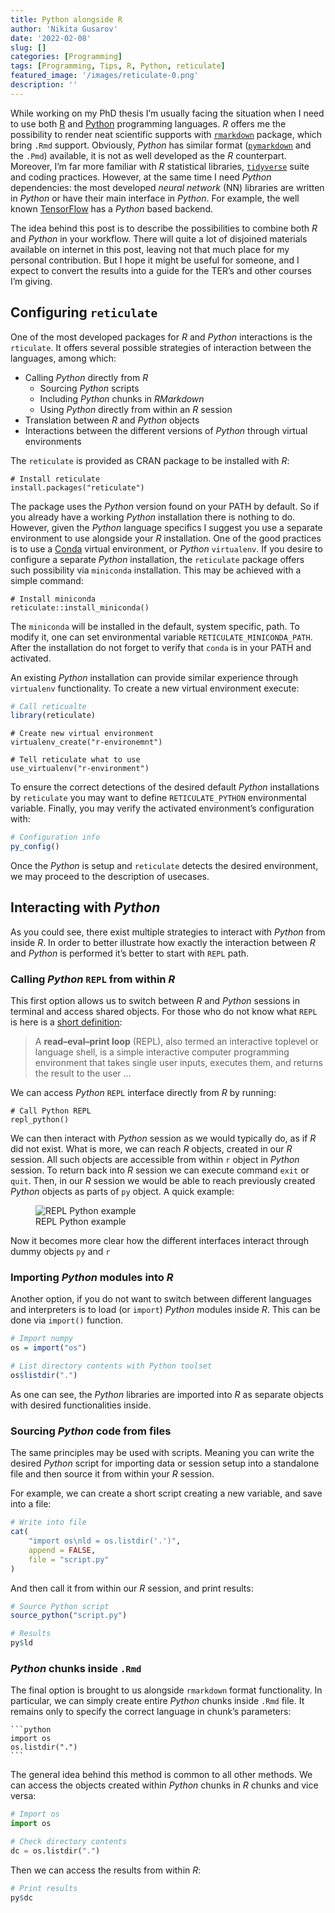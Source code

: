 ```yaml
---
title: Python alongside R
author: 'Nikita Gusarov'
date: '2022-02-08'
slug: []
categories: [Programming]
tags: [Programming, Tips, R, Python, reticulate]
featured_image: '/images/reticulate-0.png'
description: ''
---
```




While working on my PhD thesis I'm usually facing the situation when I need to use both [R](https://www.r-project.org/) and [Python](https://www.python.org/) programming languages. 
*R* offers me the possibility to render neat scientific supports with [`rmarkdown`](https://rmarkdown.rstudio.com/) package, which bring `.Rmd` support. 
Obviously, *Python* has similar format ([`pymarkdown`](https://python-markdown.github.io/) and the `.Pmd`) available, it is not as well developed as the *R* counterpart. 
Moreover, I'm far more familiar with *R* statistical libraries, [`tidyverse`](https://www.tidyverse.org/) suite and coding practices. 
However, at the same time I need *Python* dependencies: the most developed *neural network* (NN) libraries are written in *Python* or have their main interface in *Python*. 
For example, the well known [TensorFlow](https://www.tensorflow.org/) has a *Python* based backend. 

The idea behind this post is to describe the possibilities to combine both *R* and *Python* in your workflow. 
There will quite a lot of disjoined materials available on internet in this post, leaving not that much place for my personal contribution. 
But I hope it might be useful for someone, and I expect to convert the results into a guide for the TER's and other courses I'm giving.



## Configuring `reticulate` 

One of the most developed packages for *R* and *Python* interactions is the `rticulate`. 
It offers several possible strategies of interaction between the languages, among which:

- Calling *Python* directly from *R*
    + Sourcing *Python* scripts
    + Including *Python* chunks in *RMarkdown*
    + Using *Python* directly from within an *R* session
- Translation between *R* and *Python* objects
- Interactions between the different versions of *Python* through virtual environments

The `reticulate` is provided as CRAN package to be installed with *R*:

```
# Install reticulate
install.packages("reticulate")
```

The package uses the *Python* version found on your PATH by default. 
So if you already have a working *Python* installation there is nothing to do. 
However, given the *Python* language specifics I suggest you use a separate environment to use alongside your *R* installation. 
One of the good practices is to use a [Conda](https://docs.conda.io/en/latest/) virtual environment, or *Python* `virtualenv`. 
If you desire to configure a separate *Python* installation, the `reticulate` package offers such possibility via `miniconda` installation. 
This may be achieved with a simple command:

```
# Install miniconda
reticulate::install_miniconda()
```

The `miniconda` will be installed in the default, system specific, path. 
To modify it, one can set environmental variable `RETICULATE_MINICONDA_PATH`. 
After the installation do not forget to verify that `conda` is in your PATH and activated. 

An existing *Python* installation can provide similar experience through `virtualenv` functionality. 
To create a new virtual environment execute:

```r
# Call reticualte
library(reticulate)
```

```
# Create new virtual environment
virtualenv_create("r-environemnt")

# Tell reticulate what to use
use_virtualenv("r-environment")
```

To ensure the correct detections of the desired default *Python* installations by `reticulate` you may want to define `RETICULATE_PYTHON` environmental variable. 
Finally, you may verify the activated environment's configuration with:

```r
# Configuration info
py_config()
```

Once the *Python* is setup and `reticulate` detects the desired environment, we may proceed to the description of usecases.

## Interacting with *Python*

As you could see, there exist multiple strategies to interact with *Python* from inside *R*. 
In order to better illustrate how exactly the interaction between *R* and *Python* is performed it's better to start with `REPL` path. 

### Calling *Python* `REPL` from within *R*

This first option allows us to switch between *R* and *Python* sessions in terminal and access shared objects. 
For those who do not know what `REPL` is here is a [short definition](https://en.wikipedia.org/wiki/Read%E2%80%93eval%E2%80%93print_loop):

> A **read–eval–print loop** (REPL), also termed an interactive toplevel or language shell, is a simple interactive computer programming environment that takes single user inputs, executes them, and returns the result to the user ...

We can access *Python* `REPL` interface directly from *R* by running:

```
# Call Python REPL
repl_python()
```

We can then interact with *Python* session as we would typically do, as if *R* did not exist. 
What is more, we can reach *R* objects, created in our *R* session. 
All such objects are accessible from within `r` object in *Python* session. 
To return back into *R* session we can execute command `exit` or `quit`. 
Then, in our *R* session we would be able to reach previously created *Python* objects as parts of `py` object. 
A quick example:

![REPL Python example](/images/reticulate-0.png)

Now it becomes more clear how the different interfaces interact through dummy objects `py` and `r`

### Importing *Python* modules into *R*

Another option, if you do not want to switch between different languages and interpreters is to load (or `import`) *Python* modules inside *R*. 
This can be done via `import()` function. 

```r
# Import numpy
os = import("os")

# List directory contents with Python toolset
os$listdir(".")
```

As one can see, the *Python* libraries are imported into *R* as separate objects with desired functionalities inside. 

### Sourcing *Python* code from files

The same principles may be used with scripts. 
Meaning you can write the desired *Python* script for importing data or session setup into a standalone file and then source it from within your *R* session. 

For example, we can create a short script creating a new variable, and save into a file:

```r
# Write into file
cat(
    "import os\nld = os.listdir('.')", 
    append = FALSE,
    file = "script.py"
)
```

And then call it from within our *R* session, and print results:

```r
# Source Python script
source_python("script.py")

# Results
py$ld
```

### *Python* chunks inside `.Rmd`

The final option is brought to us alongside `rmarkdown` format functionality. 
In particular, we can simply create entire *Python* chunks inside `.Rmd` file. 
It remains only to specify the correct language in chunk's parameters:

````
```python
import os
os.listdir(".")
```
````

The general idea behind this method is common to all other methods. 
We can access the objects created within *Python* chunks in *R* chunks and vice versa:

```python
# Import os
import os

# Check directory contents
dc = os.listdir(".")
```

Then we can access the results from within *R*:

```r
# Print results
py$dc
```